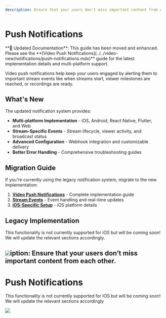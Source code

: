 ```yaml
---
description: Ensure that your users don't miss important content from each other.
---
```


# Push Notifications

<Note>
**📖 Updated Documentation**: This guide has been moved and enhanced. Please see the **[Video Push Notifications](../../video-new/notifications/push-notifications.mdx)** guide for the latest implementation details and multi-platform support.
</Note>

Video push notifications help keep your users engaged by alerting them to important stream events like when streams start, viewer milestones are reached, or recordings are ready.

## What's New

The updated notification system provides:
- **Multi-platform Implementation** - iOS, Android, React Native, Flutter, and Web
- **Stream-Specific Events** - Stream lifecycle, viewer activity, and broadcast status
- **Advanced Configuration** - Webhook integration and customizable delivery
- **Better Error Handling** - Comprehensive troubleshooting guides

## Migration Guide

If you're currently using the legacy notification system, migrate to the new implementation:

1. **[Video Push Notifications](../../video-new/notifications/push-notifications.mdx)** - Complete implementation guide
2. **[Stream Events](../../video-new/notifications/stream-events.mdx)** - Event handling and real-time updates
3. **[iOS-Specific Setup](../../video-new/platform-specific/ios-specific.mdx)** - iOS platform details

## Legacy Implementation

This functionality is not currently supported for iOS but will be coming soon! We will update the relevant sections accordingly.

![](<../../../.gitbook/assets/image (7) (1) (2).png>)iption: Ensure that your users don’t miss important content from each other.
---

# Push Notifications

This functionality is not currently supported for IOS but will be coming soon! We will update the relevant sections accordingly

![](<../../../.gitbook/assets/image (7) (1) (2).png>)
